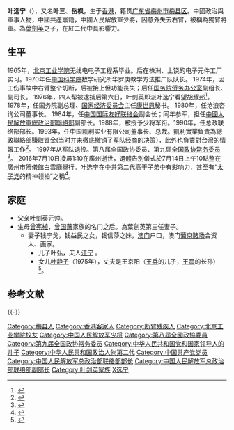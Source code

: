 {{Infobox_Person
| name = 叶选宁
|occupation= [[政治人物|政治人物]]
| period = 
|birth_name= 
| sex = 男
| other_names = 岳枫
| 绰号 = 太子党的精神领袖<br>独臂将军
| date of birth = 1938年10月
| place of birth = {{HKG-1910}}
| date of death = {{death date and age|2016|7|10|1938|10}}
| place of death = {{CHN}}[[廣東省|廣東省]][[廣州市|廣州市]]
| nationality = {{PRC}}
| native place = {{CHN-1928}}[[廣東省_(中華民國)|廣東省]][[梅縣|梅縣]]
| residence = 
| party = {{中国共产党|22px}}
| religion = 
| spouse = 钱玲戈（育有一子一女）
| children = 叶弘<br>叶静子
| parents = [[叶剑英|叶剑英]]<br>[[曾宪植|曾宪植]] 
| relatives = [[曾国荃|曾国荃]]（祖）<br>[[叶选平|叶选平]]（兄）<br>[[叶选廉|叶选廉]]（弟）
| educate = [[北京工业学院|北京工业学院]]
| profession = 无线电电子工程系
| past = [[解放军总政治部|解放军总政治部]]联络部部长<br>凯利实业董事长
| work = 
| award = 左手行书书法大师
}}

'''叶选宁'''（{{bd|1938年|10月|2016年|7月10日|catIdx=Z}}），又名'''叶三'''、'''岳枫'''，生于[[香港|香港]]，籍贯[[广东省|广东省]][[梅州市|梅州市]][[梅县区|梅县区]]。中國政治與軍事人物，中國共產黨籍，中國人民解放軍少將，因意外失去右臂，被稱為獨臂將軍。為[[葉劍英|葉劍英]]之子，在紅二代中具影響力。

== 生平 ==
1965年，[[北京工业学院|北京工业学院]]无线电电子工程系毕业。后在株洲、上饶的电子元件工厂实习。1970年任[[中国科学院|中国科学院]]数学研究所华罗庚教学方法推广队队长。
1974年，因工伤事故中右臂整个切断，后被接上但功能丧失；后任[[国务院侨务办公室|国务院侨务办公室]]副组长、副司长。
1976年，四人帮被逮捕后第六日，叶剑英即派叶选宁看望[[胡耀邦|胡耀邦]]<ref>{{cite journal |author=戴煌 |title=胡耀邦与平反冤假错案 |journal=《党史博览》 |year=1996年 |issue=04期 |url=http://www.cnki.com.cn/Article/CJFDTotal-DSBL199604000.htm |accessdate=2014-12-14 |archive-date=2014-12-14 |archive-url=https://web.archive.org/web/20141214160718/http://www.cnki.com.cn/Article/CJFDTotal-DSBL199604000.htm |dead-url=no }}</ref>。
1978年，任国务院副总理、[[国家经济委员会|国家经济委员会]]主任[[康世恩|康世恩]]秘书。
1980年，任沧浪咨询公司董事长。
1984年，任[[中国国际友好联络会|中国国际友好联络会]]副会长；同年参军，担任[[中國人民解放軍總政治部聯絡部|中國人民解放軍總政治部聯絡部]]副部长。1988年，被授予少将军衔。1990年，任总政联络部部长。1993年，任中国凯利实业有限公司董事长、总裁。凱利實業負責為總政聯絡部賺取資金(当时并未徹底撤销了[[军队经商|军队经商]]的决策），此外也負責對台灣的情報工作<ref>{{cite news |title = 中共對台情蒐頭子 葉選寧病逝 |url = http://www.appledaily.com.tw/appledaily/article/international/20160711/37303321/ |accessdate = 2016-07-11 |newspaper = 台灣蘋果日報 |date = 2016-07-11 |archive-date = 2016-07-10 |archive-url = https://web.archive.org/web/20160710221159/http://www.appledaily.com.tw/appledaily/article/international/20160711/37303321/ |dead-url = no }}</ref>。
1997年从军队退役。第八届全国政协委员、第九届[[全国政协常务委员|全国政协常务委员]]<ref>{{cite news |title = 在新常态下创造更加辉煌业绩 |url = http://economy.gmw.cn/newspaper/2014-10/29/content_101706501.htm |accessdate = 2014-12-14 |website = 光明网 |archive-date = 2014-12-14 |archive-url = https://web.archive.org/web/20141214151529/http://economy.gmw.cn/newspaper/2014-10/29/content_101706501.htm |dead-url = no }}</ref>。
2016年7月10日凌晨1:10在廣州逝世，遺體告別儀式於7月14日上午10點整在廣州市殯儀館白雲廳舉行。叶选宁在中共第二代高干子弟中有影响力，甚至有“[[太子党|太子党]]的精神领袖”之稱<ref>{{cite news |title=中共太子党的精神领袖叶选宁 |url=http://www.cenews.eu/?p=17413 |accessdate=2017-08-05 |website=中歐新聞网 |archive-url=https://web.archive.org/web/20160507140310/http://www.cenews.eu/?p=17413 |archive-date=2016-05-07 |dead-url=yes }}</ref>。

== 家庭 ==
*父亲[[叶剑英|叶剑英]]元帅。
*生母[[曾宪植|曾宪植]]，[[曾国藩|曾国藩]]家族的名门之后。為葉劍英第三任妻子。
**妻子钱宁戈，钱益民之女，钱信莎之妹，[[澳门|澳门]]户口，澳门[[葡京赌场|葡京赌场]]合资人、画家。
***儿子叶弘，夫人[[江宁|江宁]] 。
***女儿[[叶静子|叶静子]]（1975年），丈夫是王京阳（[[王兵_(王震之子)|王兵]]的儿子，[[王震|王震]]的长孙）<ref>{{cite news|title=叶剑英孙女为何参加“好声音”？|url=http://news.sohu.com/20140727/n402781894.shtml|accessdate=2014-12-14|newspaper=搜狐网|archive-date=2014-12-14|archive-url=https://web.archive.org/web/20141214154510/http://news.sohu.com/20140727/n402781894.shtml|dead-url=no}}</ref>。

== 参考文献 ==
{{Reflist|30em}}

{{s-start}}
{{s-mil|pla}}
{{s-before|[[金黎|金黎]]}}
{{s-title|[[中国人民解放军总政治部联络部|中国人民解放军总政治部联络部]]部长|1990年6月－1998年10月}}
{{s-after|[[梁宏昌|梁宏昌]]}}
{{s-end}}

{{-}}
{{先辈曾任党和国家领导人的中华人民共和国高级干部|军}}
{{DEFAULTSORT:Y}}
{{叶剑英家系}}
{{王震家系}}
[[Category:梅县人|Category:梅县人]]
[[Category:香港客家人|Category:香港客家人]]
[[Category:断臂残疾人|Category:断臂残疾人]]
[[Category:北京工业学院校友|Category:北京工业学院校友]]
[[Category:中国人民解放军少将|Category:中国人民解放军少将]]
[[Category:第八屆全國政協委員|Category:第八屆全國政協委員]]
[[Category:第九届全国政协常务委员|Category:第九届全国政协常务委员]]
[[Category:中华人民共和国党和国家领导人的儿子|Category:中华人民共和国党和国家领导人的儿子]]
[[Category:中华人民共和国政治人物第二代|Category:中华人民共和国政治人物第二代]]
[[Category:中国共产党党员|Category:中国共产党党员]]
[[Category:中国人民解放军总政治部联络部部长|Category:中国人民解放军总政治部联络部部长]]
[[Category:中国人民解放军总政治部联络部副部长|Category:中国人民解放军总政治部联络部副部长]]
[[Category:叶剑英家族|Category:叶剑英家族]]
[[Category:葉姓|X选宁]]